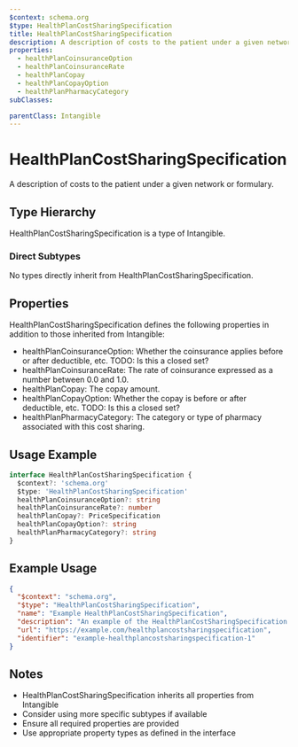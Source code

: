 ```yaml
---
$context: schema.org
$type: HealthPlanCostSharingSpecification
title: HealthPlanCostSharingSpecification
description: A description of costs to the patient under a given network or formulary.
properties:
  - healthPlanCoinsuranceOption
  - healthPlanCoinsuranceRate
  - healthPlanCopay
  - healthPlanCopayOption
  - healthPlanPharmacyCategory
subClasses:

parentClass: Intangible
---
```


# HealthPlanCostSharingSpecification

A description of costs to the patient under a given network or formulary.

## Type Hierarchy

HealthPlanCostSharingSpecification is a type of Intangible.

### Direct Subtypes

No types directly inherit from HealthPlanCostSharingSpecification.

## Properties

HealthPlanCostSharingSpecification defines the following properties in addition to those inherited from Intangible:

- healthPlanCoinsuranceOption: Whether the coinsurance applies before or after deductible, etc. TODO: Is this a closed set?
- healthPlanCoinsuranceRate: The rate of coinsurance expressed as a number between 0.0 and 1.0.
- healthPlanCopay: The copay amount.
- healthPlanCopayOption: Whether the copay is before or after deductible, etc. TODO: Is this a closed set?
- healthPlanPharmacyCategory: The category or type of pharmacy associated with this cost sharing.

## Usage Example

```typescript
interface HealthPlanCostSharingSpecification {
  $context?: 'schema.org'
  $type: 'HealthPlanCostSharingSpecification'
  healthPlanCoinsuranceOption?: string
  healthPlanCoinsuranceRate?: number
  healthPlanCopay?: PriceSpecification
  healthPlanCopayOption?: string
  healthPlanPharmacyCategory?: string
}
```

## Example Usage

```json
{
  "$context": "schema.org",
  "$type": "HealthPlanCostSharingSpecification",
  "name": "Example HealthPlanCostSharingSpecification",
  "description": "An example of the HealthPlanCostSharingSpecification type",
  "url": "https://example.com/healthplancostsharingspecification",
  "identifier": "example-healthplancostsharingspecification-1"
}
```

## Notes

- HealthPlanCostSharingSpecification inherits all properties from Intangible
- Consider using more specific subtypes if available
- Ensure all required properties are provided
- Use appropriate property types as defined in the interface
